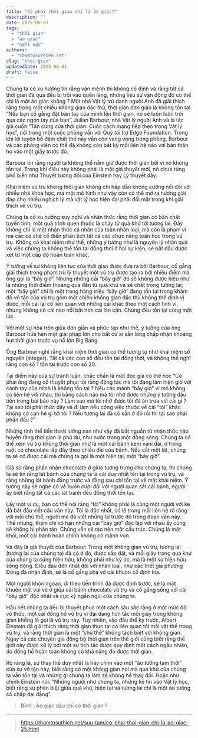```yaml
---
title: "Có phải thời gian chỉ là ảo giác?"
description: ""
date: 2025-06-01
tags:
  - "thời gian"
  - "ảo giác"
  - "nghi ngờ"
authors:
  - "thamtosuthien.net"
slug: "thoi-gian"
updatedDate: 2025-06-01
draft: false
---
```


Chúng ta có xu hướng tin rằng vận mệnh thì không cố định và rằng tất cả thời gian đã qua đều bị trôi vào quên lãng, nhưng liệu sự vận động đó có thể chỉ là một ảo giác không ? Một nhà Vật lý trứ danh người Anh đã giải thích rằng trong một chiều không gian đặc thù, thời gian đơn giản là không tồn tại.
“Nếu bạn cố gắng đặt bàn tay của mình lên thời gian, nó sẽ luôn luôn trôi qua các ngón tay của bạn”, Julian Barbour, nhà Vật lý người Anh và là tác giả cuốn “Tận cùng của thời gian: Cuộc cách mạng tiếp theo trong Vật lý học”, nói trong một cuộc phỏng vấn với Quỹ tài trợ Edge Foundation. Trong khi lời tuyên bố đậm chất thơ này vẫn còn vang vọng trong phòng, Barbour và các phóng viên có thể đã không còn bất kỳ mối liên hệ nào với bản thân họ vào một giây trước đó.

Barbour tin rằng người ta không thể nắm giữ được thời gian bởi vì nó không tồn tại. Trong khi điều này không phải là một giả thuyết mới, nó chưa từng phổ biến như Thuyết tương đối của Einstein hay Lý thuyết dây.

Khái niệm vũ trụ không thời gian không chỉ hấp dẫn không cưỡng nổi đối với nhiều nhà khoa học, mà một mô hình như vậy còn có thể mở ra hướng giải đáp cho nhiều nghịch lý mà vật lý học hiện đại phải đối mặt trong khi giải thích về vũ trụ.

Chúng ta có xu hướng suy nghĩ và nhận thức rằng thời gian có bản chất tuyến tính, một quá trình quen thuộc là chảy từ quá khứ tới tương lai. Đây không chỉ là một nhận thức cá nhân của toàn nhân loại, mà còn là phạm vi mà các cơ chế cổ điển phân tích tất cả các chức năng toán học trong vũ trụ. Không có khái niệm như thế, những ý tưởng như là nguyên lý nhân quả và việc chúng ta không thể tồn tại đồng thời ở hai sự kiện, sẽ bắt đầu được xét từ một cấp độ hoàn toàn khác.

Ý tưởng về sự không liên tục của thời gian được đưa ra bởi Barbour, cố gắng giải thích trong phạm trù lý thuyết một vũ trụ được tạo ra bởi nhiều điểm mà ông gọi là “bây giờ”. Nhưng những cái “bây giờ” đó sẽ không được hiểu như là những thời điểm thoáng qua đến từ quá khứ và sẽ chết trong tương lai; một “bây giờ” chỉ là một trong hàng triệu “bây giờ” đang tồn tại trong khảm đồ vô tận của vũ trụ gồm một chiều không gian đặc thù không thể định vị được, mỗi cái lại có liên quan với những cái khác theo một cách tinh vi, nhưng không có cái nào nổi bật hơn cái lân cận. Chúng đều tồn tại cùng một lúc.

Với một sự hòa trộn giữa đơn giản và phức tạp như thế, ý tưởng của ông Barbour hứa hẹn một giải pháp lớn cho bất cứ ai sẵn lòng chấp nhận khoảng hụt thời gian trước vụ nổ lớn Big Bang.

Ông Barbour nghĩ rằng khái niệm thời gian có thể tương tự như khái niệm số nguyên (integer). Tất cả các con số đều tồn tại đồng thời, và không thể nghĩ rằng con số 1 tồn tại trước con số 20.

Tại điểm này của sự tranh luận, chắc chắn là một độc giả có thể hỏi: “Có phải ông đang cố thuyết phục tôi rằng động tác mà tôi đang làm hiện giờ với cánh tay của mình là không tồn tại ? Nếu các mảnh “bây giờ” vi mô không có liên hệ với nhau, thì bằng cách nào mà tôi nhớ được những ý tưởng đầu tiên trong bài báo này ? Làm sao mà tôi nhớ được tôi đã ăn trưa với cái gì ? Tại sao tôi phải thức dậy và đi làm nếu công việc thuộc về cái “tôi” khác không có can hệ gì tới tôi ? Nếu tương lai đã có sẵn ở đó rồi thì tại sao phải phấn đấu ?”

Những tình thế tiến thoái lưỡng nan như vậy đã bắt nguồn từ nhận thức hão huyền rằng thời gian là phù du, như nước trong một dòng sông. Chúng ta có thể xem vũ trụ không thời gian như là một cái bánh kem vani dài, ở trong ruột có chocolate lấp đầy theo chiều dài của bánh. Nếu cắt một lát, chúng ta sẽ có được cái mà chúng ta gọi là một hiện tại, một “bây giờ”.

Giả sử rằng phần nhân chocolate ở giữa tượng trưng cho chúng ta, thì chúng ta sẽ tin rằng lát bánh của chúng ta là cái duy nhất tồn tại trong vũ trụ, và rằng những lát bánh đằng trước và đằng sau chỉ tồn tại về mặt khái niệm. Ý tưởng này sẽ nghe có vẻ buồn cười đối với người quan sát cái bánh, người ấy biết rằng tất cả các lát bánh đều đồng thời tồn tại.

Lấy một ví dụ, bạn có thể nói rằng “tôi” không phải là cùng một người với kẻ đã bắt đầu viết câu văn này. Tôi là độc nhất, có lẽ trong mối liên hệ rõ ràng với mỗi chủ thể, người mà đã viết những từ trước đó trong đoạn văn này. Thế nhưng, thậm chí vô hạn những cái “bây giờ” độc lập với nhau ấy cũng sẽ không bị phân tán. Chúng vẫn sẽ tạo nên một cấu trúc. Chúng là một khối, một cái bánh hoàn chỉnh không có mảnh vụn.

Và đây là giả thuyết của Barbour: Trong một không gian vũ trụ, tương lai (tương lai của chúng ta) đã có ở đó, được sắp đặt, và mỗi giây trong quá khứ của chúng ta cũng hiện hữu, không phải như ký ức, mà là một sự hiện hữu sống động. Điều đau đớn nhất đối với nhân loại, như các triết gia phương Đông đã nhận định, sẽ là cố gắng phá vỡ cái khuôn cố định kia.

Một người khôn ngoan, đi theo tiến trình đã được định trước, sẽ là một khuôn mặt vui vẻ ở giữa cái bánh chocolate vũ trụ và cố gắng sống với cái “bây giờ” độc nhất và cực kỳ ngắn ngủi của chúng ta.

Hầu hết chúng ta đều bị thuyết phục một cách sâu sắc rằng ở một mức độ vô thức, một cái đồng hồ vũ trụ vĩ đại đang tích tắc mỗi giây trong không gian khổng lồ gọi là vũ trụ này. Tuy nhiên, vào đầu thế kỷ trước, Albert Einstein đã giải thích rằng thời gian thực tại có liên quan tới mỗi vật thể trong vũ trụ, và rằng thời gian là một “chủ thể” không tách biệt với không gian. Ngay cả các chuyên gia đồng bộ thời gian trên thế giới cũng biết rằng thế giới này được xử lý bởi một sự tích tắc được quy định một cách ngẫu nhiên, do đồng hồ hoàn toàn không có khả năng đo được thời gian.

Rõ ràng là, sự thay thế duy nhất là hãy chìm vào một “ảo tưởng tạm thời” của sự vô tận này, biết rằng có một không gian nơi mà quá khứ của chúng ta vẫn tồn tại và những gì chúng ta làm sẽ không hề thay đổi. Hoặc như chính Einstein nói: “Những người như chúng ta, những kẻ tin vào Vật lý học, biết rằng sự phân biệt giữa quá khứ, hiện tại và tương lai chỉ là một ảo tưởng cố chấp dai dẳng”.

> Bình : Ảo giác đâu chỉ có thời gian ?

***

> https://thamtosuthien.net/suu-tam/co-phai-thoi-gian-chi-la-ao-giac-25.html
